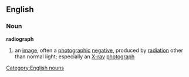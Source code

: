==English==
===Noun===
'''radiograph'''
#an [[image]], often a [[photographic]] [[negative]], produced by [[radiation]] other than normal light; especially an [[X-ray]] [[photograph]]
[[Category:English nouns]]